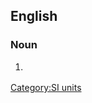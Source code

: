 ==English==

===Noun===
{{en-noun}}

# {{US}} {{alternative spelling of|[[zettametre]]}}
<!--Put translations, etc, at "zettametre"-->

[[Category:SI units]]